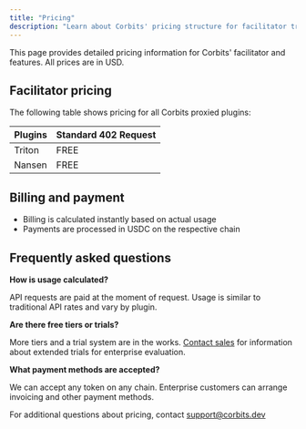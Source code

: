 ```yaml
---
title: "Pricing"
description: "Learn about Corbits' pricing structure for facilitator transactions."
---
```


This page provides detailed pricing information for Corbits' facilitator and features. All prices are in USD.

## Facilitator pricing

The following table shows pricing for all Corbits proxied plugins:

| Plugins | Standard 402 Request |
| ------- | -------------------- |
| Triton  | FREE                 |
| Nansen  | FREE                 |

## Billing and payment

- Billing is calculated instantly based on actual usage
- Payments are processed in USDC on the respective chain

## Frequently asked questions

**How is usage calculated?**

API requests are paid at the moment of request. Usage is similar to traditional API rates and vary by plugin.

**Are there free tiers or trials?**

More tiers and a trial system are in the works. [Contact sales](mailto:sales@corbits.dev) for information about extended trials for enterprise evaluation.

**What payment methods are accepted?**

We can accept any token on any chain. Enterprise customers can arrange invoicing and other payment methods.

For additional questions about pricing, contact [support@corbits.dev](mailto:support@corbits.dev)